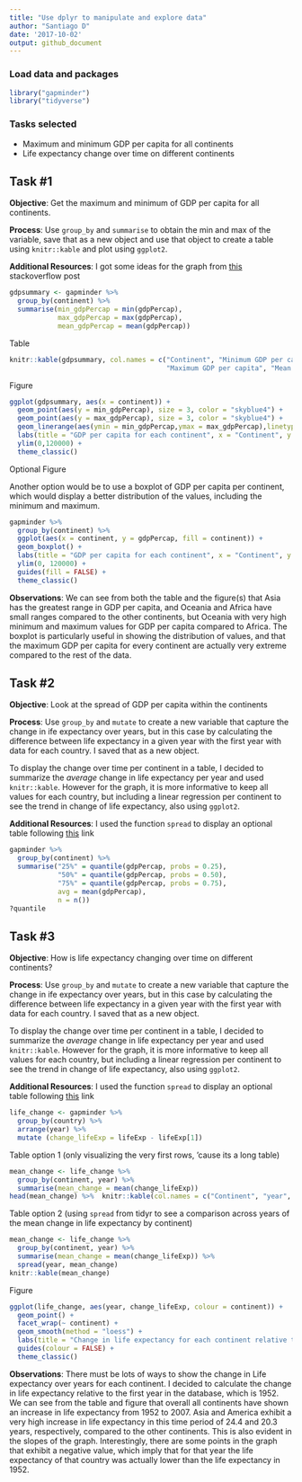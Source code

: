 ```yaml
---
title: "Use dplyr to manipulate and explore data"
author: "Santiago D"
date: '2017-10-02'
output: github_document
---
```


### Load data and packages
```r
library("gapminder")
library("tidyverse")
```


### Tasks selected
- Maximum and minimum GDP per capita for all continents
- Life expectancy change over time on different continents

## Task #1 

**Objective**: Get the maximum and minimum of GDP per capita for all continents.

**Process**: Use `group_by` and `summarise` to obtain the min and max of the variable, save that as a new object and use that object to create a table using `knitr::kable` and plot using `ggplot2`.

**Additional Resources**: I got some ideas for the graph from [this](https://stackoverflow.com/questions/27205629/plot-ranges-of-variable-in-data) stackoverflow post 


```r
gdpsummary <- gapminder %>% 
  group_by(continent) %>% 
  summarise(min_gdpPercap = min(gdpPercap),
            max_gdpPercap = max(gdpPercap),
            mean_gdpPercap = mean(gdpPercap))
```

Table

```r
knitr::kable(gdpsummary, col.names = c("Continent", "Minimum GDP per capita", 
                                       "Maximum GDP per capita", "Mean GDP per capita"))
```

Figure 

```r
ggplot(gdpsummary, aes(x = continent)) +
  geom_point(aes(y = min_gdpPercap), size = 3, color = "skyblue4") +
  geom_point(aes(y = max_gdpPercap), size = 3, color = "skyblue4") +
  geom_linerange(aes(ymin = min_gdpPercap,ymax = max_gdpPercap),linetype = 2,color = "blue") +
  labs(title = "GDP per capita for each continent", x = "Continent", y = "GDP per capita") +
  ylim(0,120000) +
  theme_classic()
```

Optional Figure

Another option would be to use a boxplot of GDP per capita per continent, which would display a better distribution of the values, including the minimum and maximum.

```r
gapminder %>% 
  group_by(continent) %>% 
  ggplot(aes(x = continent, y = gdpPercap, fill = continent)) +
  geom_boxplot() +
  labs(title = "GDP per capita for each continent", x = "Continent", y = "GDP per capita") +
  ylim(0, 120000) +
  guides(fill = FALSE) +
  theme_classic()
```

**Observations**: We can see from both the table and the figure(s) that Asia has the greatest range in GDP per capita, and Oceania and Africa have small ranges compared to the other continents, but Oceania with very high minimum and maximum values for GDP per capita compared to Africa. The boxplot is particularly useful in showing the distribution of values, and that the maximum GDP per capita for every continent are actually very extreme compared to the rest of the data. 


## Task #2

**Objective**: Look at the spread of GDP per capita within the continents

**Process**: Use `group_by` and `mutate` to create a new variable that capture the change in ife expectancy over years, but in this case by calculating the difference between life expectancy in a given year with the first year with data for each country. I saved that as a new object.

To display the change over time per continent in a table, I decided to summarize the _average_ change in life expectancy per year and used `knitr::kable`. However for the graph, it is more informative to keep all values for each country, but including a linear regression per continent to see the trend in change of life expectancy, also using `ggplot2`.

**Additional Resources**: I used the function `spread` to display an optional table following [this](http://tidyr.tidyverse.org/reference/spread.html) link

```r
gapminder %>% 
  group_by(continent) %>% 
  summarise("25%" = quantile(gdpPercap, probs = 0.25),
            "50%" = quantile(gdpPercap, probs = 0.50),
            "75%" = quantile(gdpPercap, probs = 0.75), 
            avg = mean(gdpPercap),
            n = n())
?quantile
```


## Task #3

**Objective**: How is life expectancy changing over time on different continents?

**Process**: Use `group_by` and `mutate` to create a new variable that capture the change in ife expectancy over years, but in this case by calculating the difference between life expectancy in a given year with the first year with data for each country. I saved that as a new object.

To display the change over time per continent in a table, I decided to summarize the _average_ change in life expectancy per year and used `knitr::kable`. However for the graph, it is more informative to keep all values for each country, but including a linear regression per continent to see the trend in change of life expectancy, also using `ggplot2`.

**Additional Resources**: I used the function `spread` to display an optional table following [this](http://tidyr.tidyverse.org/reference/spread.html) link

```r
life_change <- gapminder %>% 
  group_by(country) %>% 
  arrange(year) %>% 
  mutate (change_lifeExp = lifeExp - lifeExp[1]) 
```

Table option 1 (only visualizing the very first rows, 'cause its a long table)

```r
mean_change <- life_change %>% 
  group_by(continent, year) %>% 
  summarise(mean_change = mean(change_lifeExp))
head(mean_change) %>%  knitr::kable(col.names = c("Continent", "year", "Mean ∆ Life expectancy"))
```

Table option 2 (using `spread` from tidyr to see a comparison across years of the mean change in life expectancy by continent)

```r
mean_change <- life_change %>% 
  group_by(continent, year) %>% 
  summarise(mean_change = mean(change_lifeExp)) %>% 
  spread(year, mean_change)
knitr::kable(mean_change)
```

Figure

```r
ggplot(life_change, aes(year, change_lifeExp, colour = continent)) +
  geom_point() +
  facet_wrap(~ continent) +
  geom_smooth(method = "loess") +
  labs(title = "Change in life expectancy for each continent relative to 1952", x = "Years", y = "Change in Life Expectancy") +
  guides(colour = FALSE) +
  theme_classic() 
```

**Observations**: There must be lots of ways to show the change in Life expectancy over years for each continent. I decided to calculate the change in life expectancy relative to the first year in the database, which is 1952. We can see from the table and figure that overall all continents have shown an increase in life expectancy from 1952 to 2007. Asia and America exhibit a very high increase in life expectancy in this time period of 24.4 and 20.3 years, respectively, compared to the other continents. This is also evident in the slopes of the graph.
Interestingly, there are some points in the graph that exhibit a negative value, which imply that for that year the life expectancy of that country was actually lower than the life expectancy in 1952.



